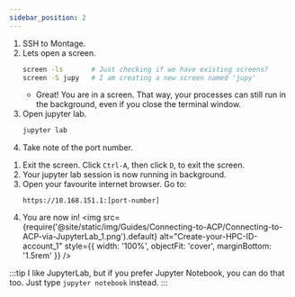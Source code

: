 ```yaml
---
sidebar_position: 2
---
```


1. SSH to Montage.
1. Lets open a screen.
    ```bash
    screen -ls       # Just checking if we have existing screens?
    screen -S jupy   # I am creating a new screen named 'jupy'
    ```
    - Great! You are in a screen. That way, your processes can still run in the background, even if you close the terminal window.
1. Open jupyter lab.
    ```bash
    jupyter lab
    ```
1. Take note of the port number.
<!-- TODO: Add picture of jupyter lab session, with port number -->
1. Exit the screen. Click `Ctrl-A`, then click `D`, to exit the screen.
1. Your jupyter lab session is now running in background.
1. Open your favourite internet browser. Go to:
    ```
    https://10.168.151.1:[port-number]
    ```
1. You are now in!
    <img src={require('@site/static/img/Guides/Connecting-to-ACP/Connecting-to-ACP-via-JupyterLab_1.png').default}
        alt="Create-your-HPC-ID-account_1"
        style={{ width: '100%', objectFit: 'cover', marginBottom: '1.5rem' }}
    />

:::tip
I like JupyterLab, but if you prefer Jupyter Notebook, you can do that too. Just type `jupyter notebook` instead.
:::
